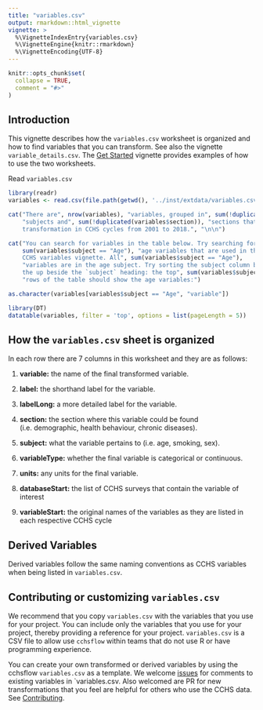 ```yaml
---
title: "variables.csv"
output: rmarkdown::html_vignette
vignette: >
  %\VignetteIndexEntry{variables.csv}     
  %\VignetteEngine{knitr::rmarkdown} 
  %\VignetteEncoding{UTF-8}
---
```


```r
knitr::opts_chunk$set(
  collapse = TRUE,
  comment = "#>"
)
```

## Introduction

This vignette describes how the `variables.csv` worksheet is organized and how to find variables that you can transform. See also the vignette `variable_details.csv`. The [Get Started](https://big-life-lab.github.io/cchsflow/articles/get_started.html) vignette provides examples of how to use the two worksheets. 

Read `variables.csv`

```r
library(readr)
variables <- read.csv(file.path(getwd(), '../inst/extdata/variables.csv'))

cat("There are", nrow(variables), "variables, grouped in", sum(!duplicated(variables$subject)),
    "subjects and", sum(!duplicated(variables$section)), "sections that are available for
    transformation in CCHS cycles from 2001 to 2018.", "\n\n")

```

```r
cat("You can search for variables in the table below. Try searching for the", 
    sum(variables$subject == "Age"), "age variables that are used in the Transform
    CCHS variables vignette. All", sum(variables$subject == "Age"),
    "variables are in the age subject. Try sorting the subject column by clicking
    the up beside the `subject` heading: the top", sum(variables$subject == "Age"),
    "rows of the table should show the age variables:") 

as.character(variables[variables$subject == "Age", "variable"])
```

```r
library(DT)
datatable(variables, filter = 'top', options = list(pageLength = 5))
```


## How the `variables.csv` sheet is organized

In each row there are 7 columns in this worksheet and they are as follows:

1. **variable:** the name of the final transformed variable.

2. **label:** the shorthand label for the variable.

3. **labelLong:** a more detailed label for the variable.

4. **section:** the section where this variable could be found (i.e. demographic, health behaviour, chronic diseases).

5. **subject:** what the variable pertains to (i.e. age, smoking, sex).

6. **variableType:** whether the final variable is categorical or continuous.

7. **units:** any units for the final variable.

8. **databaseStart:** the list of CCHS surveys that contain the variable of interest

9. **variableStart:** the original names of the variables as they are listed in each respective CCHS cycle

## Derived Variables

Derived variables follow the same naming conventions as CCHS variables when being listed in `variables.csv`. 

## Contributing or customizing `variables.csv`

We recommend that you copy `variables.csv` with the variables that you use for your project. You can include only the variables that you use for your project, thereby providing a reference for your project. `variables.csv` is a CSV file to allow use `cchsflow` within teams that do not use R or have programming experience. 

You can create your own transformed or derived variables by using the cchsflow `variables.csv` as a template. We welcome [issues](https://github.com/Big-Life-Lab/cchsflow/issues) for comments to existing variables in `variables.csv. Also welcomed are PR for new transformations that you feel are helpful for others who use the CCHS data. See [Contributing](https://big-life-lab.github.io/cchsflow/CONTRIBUTING.html).
